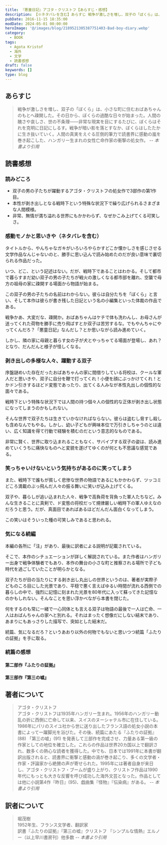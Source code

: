 ```yaml
---
title: 『悪童日記』アゴタ・クリストフ【あらすじ・感想】
description: 【※ネタバレを含む】あらすじ 戦争が激しさを増し、双子の「ぼくら」は、小さな町に住むおばあちゃんのもとへ疎開した。その日から、ぼくらの過酷な日々が始まった。人間の醜さや哀しさ、世の不条理――非常な現実を目にするたびに、ぼくらはそれを克明に日記にしるす。戦争が暗い影を落とすなか、ぼくらはしたたかに生き抜いていく。
pubDate: 2016-11-15 18:35:00
modDate: 2024-05-01 00:00:00
heroImage: '@/images/blog/2189521305387751403-Bad-boy-diary.webp'
category:
  - BOOK
tags:
  - Agota Kristof
  - 海外
  - 文学
  - 読書感想
draft: false
keywords: []
type: blog
---
```



## あらすじ

> 戦争が激しさを増し、双子の「ぼくら」は、小さな町に住むおばあちゃんのもとへ疎開した。その日から、ぼくらの過酷な日々が始まった。人間の醜さや哀しさ、世の不条理――非常な現実を目にするたびに、ぼくらはそれを克明に日記にしるす。戦争が暗い影を落とすなか、ぼくらはしたたかに生き抜いていく。人間の真実をえぐる圧倒的筆力で読書界に感動の嵐を巻き起こした、ハンガリー生まれの女性亡命作家の衝撃の処女作。 <cite>-- 本書より引用</cite>

## 読書感想

### 読みどころ

- 双子の男の子たちが躍動するアゴタ・クリストフの処女作で3部作の第1作目。
- 本性が剥き出しとなる戦時下という特殊な状況下で繰り広げられるさまざまな人間模様。
- 非常、無情が満ち溢れる世界にもかかわらず、なぜかこみ上げてくる可笑しさ。

### 感動モノかと思いきや（ネタバレを含む）

タイトルから、やんちゃなガキがいろいろやらかすどこか懐かしさを感じさせる文学作品なんじゃないのと、勝手に思い込んで読み始めたのだが良い意味で裏切られる作品だった。

いつ、どこ、という記述はない。だが、戦時下であることはわかる。そして都市で暮らすまだ幼い双子の男の子たちが戦火の激しくなる都市部を離れ、空襲で母方の祖母の家に疎開する場面から物語が始まる。

この双子の男の子たちの名前はわからない。彼らは自分たちを「ぼくら」と言い、そして本作は彼らが書き残した日記という名の小編集といった体裁の作品である。

戦争かあ、大変だな、疎開か。おばあちゃんはケチで体も洗わんし、お母さんが送ってくれた荷物を勝手に売り飛ばすとか双子は苦労するな。でもやんちゃにやってくんだろ？「悪童日記」なんだし？とか思いながら読み進めていく。

しかし、隣の家に母親と暮らす女の子が犬とやっちゃてる場面が登場し、あれ？となり、だんだんと様子が怪しくなる。

### 剥き出しの多様な人々、躍動する双子

序盤謎めいた存在だったおばあちゃんの家に間借りしている将校は、クールな軍人だと思いきや、双子に自分を鞭で打ってくれ！小便を顔にぶっかけてくれ！とかドン引きするほどド変態であったり、出てくる人みなが本性丸出しの個性的な面々である。

戦時下という特殊な状況下では人間の持つ個々人の個性的な正体が剥き出し状態になってしまうのかもしれない。

そんな世界で双子たちは生きていかなければならない。彼らは盗むし脅すし殺しも含めなんでもやる。しかし、幼い子どもが興味本位で万引きしちゃうのとは違い、広く知識を得て行動で経験を積むのだという意志的なものである。

非常に賢く、世界に取り込まれることもなく、サバイブする双子の姿は、読み進めていくうちに痛快なものへと変貌を遂げてゆくのが何とも不思議な感覚である。

### 笑っちゃいけないという気持ちがあるのに笑ってしまう

また、戦時下で誰もが貧しく悲惨な世界の物語であるにもかかわらず、ツッコミどころ満載のぶっ飛んだ人々の振る舞いに笑いが込み上げてくる。

双子や、暮らしが追い込まれた人々、戦争で高負荷を背負った軍人たちなど。みんな生きることに真剣で、ド変態の将校だって規律厳しい戦時下の軍人ゆえなのだろうと思う。だが、真面目であればあるほどだんだん面白くなってしまう。

この笑いはそういった種の可笑しみであると思われる。

### 気になる続編

本編の各所に「注」があり、最後に訳者による説明が記載されている。

そこで、本作のシチュエーションが詳しく解説されている。また作者はハンガリー出身で戦争体験者でもあり、本作の舞台の小さな町と推察される場所で子ども時代を過ごしていたことが明らかとなる。

双子たちが目の当たりにする剥き出し丸出しの世界というのは、著者が実際子どものころ目にした光景であり、平穏で悪く言えばゆるい時間が流れる西側での暮らしの中で、強烈に記憶に刻まれた光景を80年代に入って蘇ってきた記憶なのかもしれない。そんなことを思い浮かべながら本書を閉じた。

何をするのも常に一緒で一心同体とも言える双子は物語の最後で一人は亡命、一人はおばんちゃんの家へと別れる。それはまったく想像だにしない結末であり、あまりにもあっさりした描写で、突如とした結末だ。

続篇、気になるだろ？というあおり以外の何物でもないと思いつつ続篇「ふたりの証拠」を手に取る。

<div class='not-prose'>
  <div data-vc_mylinkbox_id='886764387'></div>
</div>

### 続篇の感想

#### 第二部作『ふたりの証拠』

<BlogCard
  title='『ふたりの証拠』アゴタ・クリストフ【読書感想・あらすじ】'
  description='ふたりの証拠 (アゴタ・クリストフ) のあらすじと感想。戦争は終わった過酷な時代を生き延びた双子の兄弟一人は国境を越えて向こうの国へ。一人はおばあちゃんの家がある故国に留まり、別れた兄弟のために手記を描き続ける。厳しい新体制が支配する国で、彼がなにを求め、どう生きたかを伝えるために――強烈な'
  url='https://www.neputa-note.net/2016/12/epi/'
  domain='www.neputa-note.net'
/>

#### 第三部作『第三の嘘』

<BlogCard
  title='『第三の嘘』アゴタ・クリストフ【読書感想・あらすじ】'
  description='第三の嘘 (アゴタ・クリストフ) のあらすじと感想。
ベルリンの壁の崩壊後、双子の一人が何十年ぶりかに、子供の頃の思い出の小さな町に戻ってきた。彼は少年時代を思い返しながら、町をさまよい、ずっと以前に別れたままの兄弟をさがし求める。双子の兄弟がついに再会を果たしたとき、明かされる真実と嘘とは？'
  url='https://www.neputa-note.net/2017/01/epi/'
  domain='www.neputa-note.net'
/>

## 著者について

> アゴタ・クリストフ<br />
> アゴタ・クリストフは1935年ハンガリー生まれ。1956年のハンガリー動乱の折に西側に亡命して以来、スイスのヌーシャテル市に在住している。<br />
> 1986年にパリのスイユ社から世に送り出したフランス語の処女小説の本書によって一躍脚光を浴びた。その後、続篇にあたる『ふたりの証拠』(88) 「第三の嘘」(91) を発表して三部作を完成させ、力量ある第一級の作家としての地位を確立した。これらの作品は世界20カ国以上で翻訳され、数多くの熱心な読者を獲得した。中でも、日本では1991年に本書が翻訳出版されると、読書界に衝撃と感動の渦が巻き起こり、多くの文学者・作家・評論家から絶賛の声が寄せられた。1995年には著者自身が来日し、アゴタ・クリストフ・ブームが盛り上がり、クリストフ作品は1990年代にもっとも大きな反響を呼び成功した海外文芸となった。作品としては他に小説第4作『昨日』(95)、戯曲集『怪物』『伝染病』がある。 <cite>-- 本書より引用</cite>

## 訳者について

> 堀茂樹<br />
> 1952年生、フランス文学者、翻訳家<br />
> 訳書『ふたりの証拠』『第三の嘘』クリストフ 『シンプルな情熱』エルノー（以上早川書房刊）他多数 <cite>-- 本書より引用</cite>
